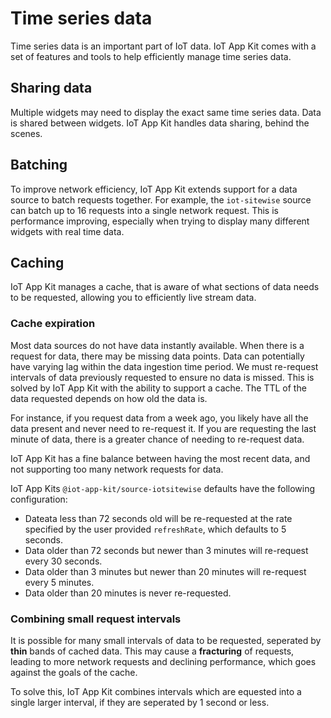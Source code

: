 
<Meta title="Overview/Time series data features" />

# Time series data

Time series data is an important part of IoT data. IoT App Kit comes with a set of features and tools to help efficiently manage time series data.

## Sharing data 

Multiple widgets may need to display the exact same time series data. Data is shared between widgets. IoT App Kit handles data sharing, behind the scenes.

## Batching
To improve network efficiency, IoT App Kit extends support for a data source to batch requests together. For example, 
the `iot-sitewise` source can batch up to 16 requests into a single network request. This is performance improving, especially 
when trying to display many different widgets with real time data.

## Caching

IoT App Kit manages a cache, that is aware of what sections of data needs to be requested, allowing you to efficiently live stream data. 

### Cache expiration

Most data sources do not have data instantly available. When there is a request for data, there may be missing data points. 
Data can potentially have varying lag within the data ingestion time period. We must
re-request intervals of data previously requested to ensure no data is missed. This is solved by IoT App Kit with the ability to 
support a cache. The TTL of the data requested depends on how old the data is.

For instance, if you request data from a week ago, you likely have all the data present and never need to re-request it. 
If you are requesting the last minute of data, there is a greater chance of needing to re-request data.

IoT App Kit has a fine balance between having the most recent data, and not supporting too many network requests for data.

IoT App Kits `@iot-app-kit/source-iotsitewise` defaults have the following configuration:

- Dateata less than 72 seconds old will be re-requested at the rate specified by the user provided `refreshRate`, which defaults to 5 seconds.
- Data older than 72 seconds but newer than 3 minutes will re-request every 30 seconds.
- Data older than 3 minutes but newer than 20 minutes will re-request every 5 minutes.
- Data older than 20 minutes is never re-requested.

### Combining small request intervals

It is possible for many small intervals of data to be requested, seperated by **thin** bands of cached data. This may cause 
a **fracturing** of requests, leading to more network requests and declining performance, which goes against the goals of the cache.

To solve this, IoT App Kit combines intervals which are equested into a single larger interval, if they are seperated by 1 second or less.




